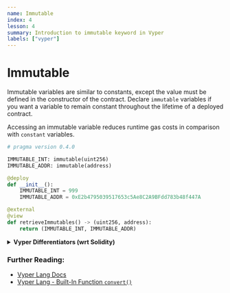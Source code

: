 ```yaml
---
name: Immutable
index: 4
lesson: 4
summary: Introduction to immutable keyword in Vyper
labels: ["vyper"]
---
```


# Immutable

Immutable variables are similar to constants, except the value must be defined in the constructor of the contract. Declare `immutable` variables if you want a variable to remain constant throughout the lifetime of a deployed contract.

Accessing an immutable variable reduces runtime gas costs in comparison with `constant` variables.

```python
# pragma version 0.4.0

IMMUTABLE_INT: immutable(uint256)
IMMUTABLE_ADDR: immutable(address)

@deploy
def __init__():
    IMMUTABLE_INT = 999
    IMMUTABLE_ADDR = 0xE2b4795039517653c5Ae8C2A9BFdd783b48f447A

@external
@view
def retrieveImmutables() -> (uint256, address):
    return (IMMUTABLE_INT, IMMUTABLE_ADDR)
```

<details>
  <summary>
    <strong>Vyper Differentiators (wrt Solidity)</strong>
  </summary>
  <ul>
    <li>Immutable variables cannot have any initial values.</li>
  </ul>
</details>

### Further Reading:

- [Vyper Lang Docs](https://docs.vyperlang.org/en/stable/scoping-and-declarations.html#declaring-immutable-variables)
- [Vyper Lang - Built-In Function `convert()`](https://docs.vyperlang.org/en/stable/built-in-functions.html#convert)
